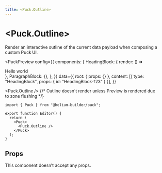 ```yaml
---
title: <Puck.Outline>
---
```



# \<Puck.Outline\>

Render an interactive outline of the current data payload when composing a custom Puck UI.

<PuckPreview
  config={{
    components: {
      HeadingBlock: { render: () => <div>Hello world</div> },
      ParagraphBlock: {},
    },
  }}
  data={{
    root: { props: {} },
    content: [{ type: "HeadingBlock", props: { id: "HeadingBlock-123" } }],
  }}
>
  <Puck.Outline />
  {/* Outline doesn't render unless Preview is rendered due to zone flushing */}
  <div style={{ display: "none" }}>
    <Puck.Preview />
  </div>
</PuckPreview>

```tsx {12} showLineNumbers copy
import { Puck } from "@helium-builder/puck";

export function Editor() {
  return (
    <Puck>
      <Puck.Outline />
    </Puck>
  );
}
```

## Props

This component doesn't accept any props.
